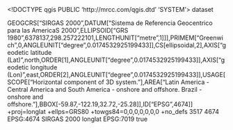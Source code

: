<!DOCTYPE qgis PUBLIC 'http://mrcc.com/qgis.dtd' 'SYSTEM'>
<qgis version="3.38.3-Grenoble">
  <identifier></identifier>
  <parentidentifier></parentidentifier>
  <language></language>
  <type>dataset</type>
  <title></title>
  <abstract></abstract>
  <links/>
  <dates/>
  <fees></fees>
  <encoding></encoding>
  <crs>
    <spatialrefsys nativeFormat="Wkt">
      <wkt>GEOGCRS["SIRGAS 2000",DATUM["Sistema de Referencia Geocentrico para las AmericaS 2000",ELLIPSOID["GRS 1980",6378137,298.257222101,LENGTHUNIT["metre",1]]],PRIMEM["Greenwich",0,ANGLEUNIT["degree",0.0174532925199433]],CS[ellipsoidal,2],AXIS["geodetic latitude (Lat)",north,ORDER[1],ANGLEUNIT["degree",0.0174532925199433]],AXIS["geodetic longitude (Lon)",east,ORDER[2],ANGLEUNIT["degree",0.0174532925199433]],USAGE[SCOPE["Horizontal component of 3D system."],AREA["Latin America - Central America and South America - onshore and offshore. Brazil - onshore and offshore."],BBOX[-59.87,-122.19,32.72,-25.28]],ID["EPSG",4674]]</wkt>
      <proj4>+proj=longlat +ellps=GRS80 +towgs84=0,0,0,0,0,0,0 +no_defs</proj4>
      <srsid>3517</srsid>
      <srid>4674</srid>
      <authid>EPSG:4674</authid>
      <description>SIRGAS 2000</description>
      <projectionacronym>longlat</projectionacronym>
      <ellipsoidacronym>EPSG:7019</ellipsoidacronym>
      <geographicflag>true</geographicflag>
    </spatialrefsys>
  </crs>
  <extent/>
</qgis>
